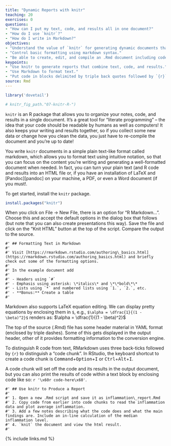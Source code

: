 ```yaml
---
title: "Dynamic Reports with knitr"
teaching: 20
exercises: 0
questions:
- "How can I put my text, code, and results all in one document?"
- "How do I use `knitr`?"
- "How do I write in Markdown?"
objectives:
- "Understand the value of `knitr` for generating dynamic documents that include text, code, and results."
- "Control basic formatting using markdown syntax."
- "Be able to create, edit, and compile an .Rmd document including code chunks and inline code."
keypoints:
- "Use knitr to generate reports that combine text, code, and results."
- "Use Markdown to format text."
- "Put code in blocks delimited by triple back quotes followed by `{r}`."
source: Rmd
---
```


```r
library('dovetail')

# knitr_fig_path."07-knitr-R-")
```

`knitr` is an R package that allows you to organize your notes, code, and results in a single document. It's a great tool for "literate programming" -- the idea that your code should be readable by humans as well as computers! It also keeps your writing and results together, so if you collect some new data or change how you clean the data, you just have to re-compile the document and you're up to date!

You write `knitr` documents in a simple plain text-like format called markdown, which allows you to format text using intuitive notation, so that you can focus on the content you're writing and generating a well-formatted document when needed. In fact, you can turn your plain text (and R code and results into an HTML file or, if you have an installation of LaTeX and [Pandoc][pandoc] on your machine, a PDF, or even a Word document (if you must!.

To get started, install the `knitr` package.

```r
install.packages("knitr")
```

When you click on File -> New File, there is an option for "R Markdown...". Choose this and accept the default options in the dialog box that follows (but note that you can also create presentations this way). Save the file and click on the "Knit HTML" button at the top of the script. Compare the output to the source.

```challenge
#' ## Formatting Text in Markdown
#' 
#' Visit [https://rmarkdown.rstudio.com/authoring\_basics.html](https://rmarkdown.rstudio.com/authoring_basics.html) and briefly check out some of the formatting options.
#' 
#' In the example document add
#' 
#' - Headers using `#`
#' - Emphasis using asterisk: \*italics\* and \*\*bold\*\*
#' - Lists using `*` and numbered lists using `1.`, `2.`, etc.
#' - **Bonus:** Create a table
#'   
```

Markdown also supports LaTeX equation editing.
We can display pretty equations by enclosing them in `$`,
e.g., `$\alpha = \dfrac{1}{(1 - \beta)^2}$` renders as:
$\alpha = \dfrac{1}{(1 - \beta)^2}$

The top of the source (.Rmd) file has some header material in YAML format (enclosed by triple dashes).
Some of this gets displayed in the output header, other of it provides formatting information to the conversion engine.

To distinguish R code from text, RMarkdown uses three back-ticks followed by `{r}` to distinguish a "code chunk".
In RStudio, the keyboard shortcut to create a code chunk is <kbd>Command</kbd>\+<kbd>Option</kbd>\+<kbd>I</kbd> or <kbd>Ctrl</kbd>\+<kbd>Alt</kbd>\+<kbd>I</kbd>.

A code chunk will set off the code and its results in the output document,
but you can also print the results of code within a text block by enclosing code like so: ```r '\x60r code-here\x60'```.

```challenge
#' ## Use knitr to Produce a Report
#' 
#' 1. Open a new .Rmd script and save it as inflammation\_report.Rmd
#' 2. Copy code from earlier into code chunks to read the inflammation data and plot average inflammation.
#' 3. Add a few notes describing what the code does and what the main findings are. Include an in-line calculation of the median inflammation level.
#' 4. `knit` the document and view the html result.
#'    
```

{% include links.md %}


